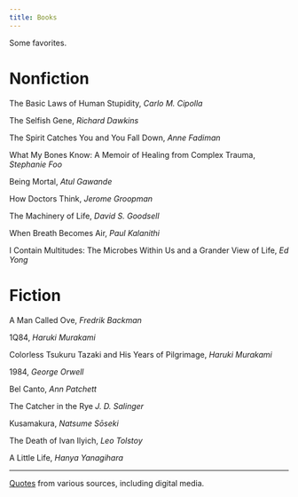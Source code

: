 ```yaml
---
title: Books
---
```


Some favorites.

# Nonfiction

The Basic Laws of Human Stupidity, *Carlo M. Cipolla*  

The Selfish Gene, *Richard Dawkins*  

The Spirit Catches You and You Fall Down, *Anne Fadiman*  

What My Bones Know: A Memoir of Healing from Complex Trauma, *Stephanie Foo*  

Being Mortal, *Atul Gawande*  

How Doctors Think, *Jerome Groopman*  

The Machinery of Life, *David S. Goodsell*  

When Breath Becomes Air, *Paul Kalanithi*  

I Contain Multitudes: The Microbes Within Us and a Grander View of Life, *Ed Yong*  

# Fiction

A Man Called Ove, *Fredrik Backman*

1Q84, *Haruki Murakami*

Colorless Tsukuru Tazaki and His Years of Pilgrimage, *Haruki Murakami*

1984, *George Orwell*

Bel Canto, *Ann Patchett*

The Catcher in the Rye *J. D. Salinger*

Kusamakura, *Natsume Sōseki*

The Death of Ivan Ilyich, *Leo Tolstoy*

A Little Life, *Hanya Yanagihara*

---

[Quotes](quotes.qmd) from various sources, including digital media.

